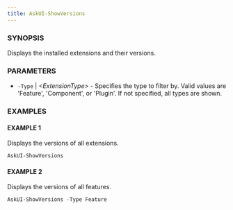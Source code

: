 ---
title: AskUI-ShowVersions
---


### SYNOPSIS

Displays the installed extensions and their versions.

### PARAMETERS

- `-Type` | _&lt;ExtensionType&gt;_ - Specifies the type to filter by. Valid values are 'Feature', 'Component', or 'Plugin'. If not specified, all types are shown.

### EXAMPLES

#### EXAMPLE 1

Displays the versions of all extensions.

```powershell
AskUI-ShowVersions
```
 
#### EXAMPLE 2

Displays the versions of all features.

```powershell
AskUI-ShowVersions -Type Feature
```

